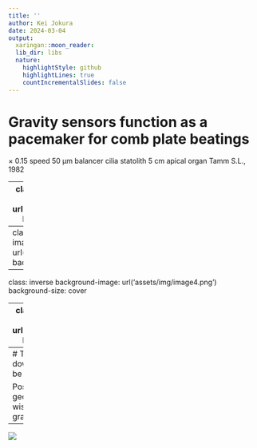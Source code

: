 ```yaml
---
title: ''
author: Kei Jokura
date: 2024-03-04
output:
  xaringan::moon_reader:
  lib_dir: libs
  nature:
    highlightStyle: github
    highlightLines: true
    countIncrementalSlides: false
---
```

#  Gravity sensors function as a pacemaker for comb plate beatings 

× 0.15 speed
50 µm
balancer cilia
statolith
5 cm
apical organ
Tamm S.L., 1982

---
class: inverse
background-image: url('assets/img/image6.png')
background-size: cover


---
class: inverse
background-image: url('assets/img/image5.png')
background-size: cover


---
class: inverse
background-image: url('assets/img/image4.png')
background-size: cover


---
class: inverse
background-image: url('assets/img/image3.png')
background-size: cover


---
#  The tendency to turn up or down, “signs of geotaxis” can be switched. 

Positive geotaxis
Negative geotaxis
Turn anti-clock wise!
Turn clock wise!
gravity
gravity
Tamm S.L., 1980
![](assets/img/image7.png)

---

![](assets/img/image8.png)
